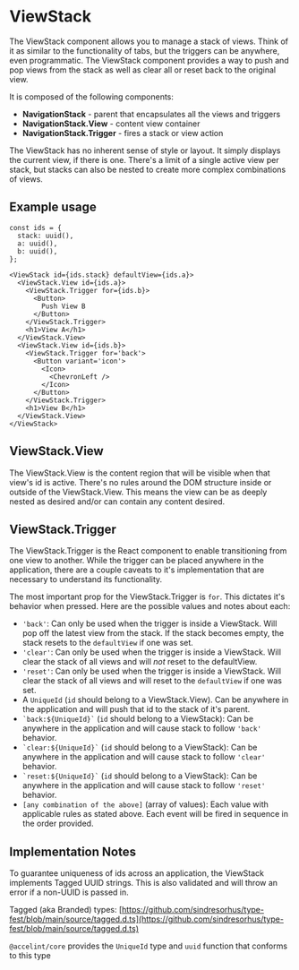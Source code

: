 

<Meta of={ViewStackStories}/>

# ViewStack

The ViewStack component allows you to manage a stack of views. Think of it as similar to the functionality of tabs, but the triggers can be anywhere, even programmatic. The ViewStack component provides a way to push and pop views from the stack as well as clear all or reset back to the original view.

It is composed of the following components:

- **NavigationStack** - parent that encapsulates all the views and triggers
- **NavigationStack.View** - content view container
- **NavigationStack.Trigger** - fires a stack or view action

The ViewStack has no inherent sense of style or layout. It simply displays the current view, if there is one. There's a limit of a single active view per stack, but stacks can also be nested to create more complex combinations of views.

## Example usage
```
const ids = {
  stack: uuid(),
  a: uuid(),
  b: uuid(),
};

<ViewStack id={ids.stack} defaultView={ids.a}>
  <ViewStack.View id={ids.a}>
    <ViewStack.Trigger for={ids.b}>
      <Button>
        Push View B
      </Button>
    </ViewStack.Trigger>
    <h1>View A</h1>
  </ViewStack.View>
  <ViewStack.View id={ids.b}>
    <ViewStack.Trigger for='back'>
      <Button variant='icon'>
        <Icon>
          <ChevronLeft />
        </Icon>
      </Button>
    </ViewStack.Trigger>
    <h1>View B</h1>
  </ViewStack.View>
</ViewStack>
```

<Canvas of={ViewStackStories.Default} />

## ViewStack.View

The ViewStack.View is the content region that will be visible when that view's id is active. There's no rules around the DOM structure inside or outside of the ViewStack.View. This means the view can be as deeply nested as desired and/or can contain any content desired.

## ViewStack.Trigger

The ViewStack.Trigger is the React component to enable transitioning from one view to another. While the trigger can be placed anywhere in the application, there are a couple caveats to it's implementation that are necessary to understand its functionality.

The most important prop for the ViewStack.Trigger is `for`. This dictates it's behavior when pressed. Here are the possible values and notes about each:

- `'back'`: Can only be used when the trigger is inside a ViewStack. Will pop off the latest view from the stack. If the stack becomes empty, the stack resets to the `defaultView` if one was set.
- `'clear'`: Can only be used when the trigger is inside a ViewStack. Will clear the stack of all views and will _not_ reset to the defaultView.
- `'reset'`: Can only be used when the trigger is inside a ViewStack. Will clear the stack of all views and will reset to the `defaultView` if one was set.
- A `UniqueId` (`id` should belong to a ViewStack.View). Can be anywhere in the application and will push that id to the stack of it's parent.
- ``` `back:${UniqueId}` ``` (`id` should belong to a ViewStack): Can be anywhere in the application and will cause stack to follow `'back'` behavior.
- ``` `clear:${UniqueId}` ``` (`id` should belong to a ViewStack): Can be anywhere in the application and will cause stack to follow `'clear'` behavior.
- ``` `reset:${UniqueId}` ``` (`id` should belong to a ViewStack): Can be anywhere in the application and will cause stack to follow `'reset'` behavior.
- `[any combination of the above]` (array of values): Each value with applicable rules as stated above. Each event will be fired in sequence in the order provided.

## Implementation Notes
To guarantee uniqueness of ids across an application, the ViewStack implements Tagged UUID strings. This is also validated and will throw an error if a non-UUID is passed in.

Tagged (aka Branded) types: [https://github.com/sindresorhus/type-fest/blob/main/source/tagged.d.ts](https://github.com/sindresorhus/type-fest/blob/main/source/tagged.d.ts)

`@accelint/core` provides the `UniqueId` type and `uuid` function that conforms to this type
